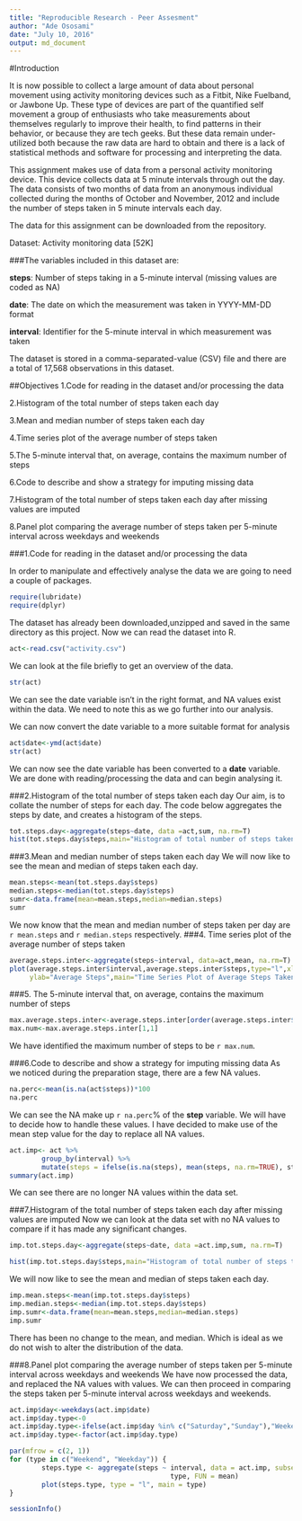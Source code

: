```yaml
---
title: "Reproducible Research - Peer Assesment"
author: "Ade Ososami"
date: "July 10, 2016"
output: md_document
---
```


#Introduction

It is now possible to collect a large amount of data about personal movement using activity monitoring devices such as a Fitbit, Nike Fuelband, or Jawbone Up. These type of devices are part of the quantified self movement a group of enthusiasts who take measurements about themselves regularly to improve their health, to find patterns in their behavior, or because they are tech geeks. But these data remain under-utilized both because the raw data are hard to obtain and there is a lack of statistical methods and software for processing and interpreting the data.

This assignment makes use of data from a personal activity monitoring device. This device collects data at 5 minute intervals through out the day. The data consists of two months of data from an anonymous individual collected during the months of October and November, 2012 and include the number of steps taken in 5 minute intervals each day.

The data for this assignment can be downloaded from the repository.

Dataset: Activity monitoring data [52K]

###The variables included in this dataset are:

**steps**: Number of steps taking in a 5-minute interval (missing values are coded as NA)

**date**: The date on which the measurement was taken in YYYY-MM-DD format

**interval**: Identifier for the 5-minute interval in which measurement was taken

The dataset is stored in a comma-separated-value (CSV) file and there are a total of 17,568 observations in this dataset.

##Objectives
1.Code for reading in the dataset and/or processing the data

2.Histogram of the total number of steps taken each day

3.Mean and median number of steps taken each day

4.Time series plot of the average number of steps taken

5.The 5-minute interval that, on average, contains the maximum number of steps

6.Code to describe and show a strategy for imputing missing data

7.Histogram of the total number of steps taken each day after missing values are imputed

8.Panel plot comparing the average number of steps taken per 5-minute interval across weekdays and weekends


###1.Code for reading in the dataset and/or processing the data

In order to manipulate and effectively analyse the data we are going to need a couple of packages.

```r
require(lubridate)
require(dplyr)
```
The dataset has already been downloaded,unzipped and saved in the same directory as this project. Now we can read the dataset into R.

```r
act<-read.csv("activity.csv")
```
We can look at the file briefly to get an overview of the data. 

```r
str(act)
```
We can see the date variable isn't in the right format, and NA values exist within the data. We need to note this as we go further into our analysis. 

We can now convert the date variable to a more suitable format for analysis
```r
act$date<-ymd(act$date)
str(act)
```
We can now see the date variable has been converted to a **date** variable. 
We are done with reading/processing the data and can begin analysing it. 

###2.Histogram of the total number of steps taken each day
Our aim, is to collate the number of steps for each day. The code below aggregates the steps by date, and creates a histogram of the steps.
```r
tot.steps.day<-aggregate(steps~date, data =act,sum, na.rm=T)
hist(tot.steps.day$steps,main="Histogram of total number of steps taken each day",xlab="Total Steps By Day")
```

###3.Mean and median number of steps taken each day 
We will now like to see the mean and median of steps taken each day.
```r
mean.steps<-mean(tot.steps.day$steps)
median.steps<-median(tot.steps.day$steps)
sumr<-data.frame(mean=mean.steps,median=median.steps)
sumr
```
We now know that the mean and median number of steps taken per day are `r mean.steps` and `r median.steps` respectively.
###4. Time series plot of the average number of steps taken
```r
average.steps.inter<-aggregate(steps~interval, data=act,mean, na.rm=T)
plot(average.steps.inter$interval,average.steps.inter$steps,type="l",xlab="Intervals",
     ylab="Average Steps",main="Time Series Plot of Average Steps Taken")
```

###5. The 5-minute interval that, on average, contains the maximum number of steps
```r
max.average.steps.inter<-average.steps.inter[order(average.steps.inter$steps, decreasing=T),]
max.num<-max.average.steps.inter[1,1]
```
We have identified the maximum number of steps to be `r max.num`.

###6.Code to describe and show a strategy for imputing missing data
As we noticed during the preparation stage, there are a few NA values.

```r
na.perc<-mean(is.na(act$steps))*100
na.perc
```
We can see the NA make up `r na.perc`% of the **step** variable. We will have to decide how to handle these values. 
I have decided to make use of the mean step value for the day to replace all NA values. 

```r
act.imp<- act %>%
        group_by(interval) %>%
        mutate(steps = ifelse(is.na(steps), mean(steps, na.rm=TRUE), steps))
summary(act.imp)
```
We can see there are no longer NA values within the data set.

###7.Histogram of the total number of steps taken each day after missing values are imputed
Now we can look at the data set with no NA values to compare if it has made any significant changes.
```r
imp.tot.steps.day<-aggregate(steps~date, data =act.imp,sum, na.rm=T)

hist(imp.tot.steps.day$steps,main="Histogram of total number of steps taken each day(Imputed Data)")
```

We will now like to see the mean and median of steps taken each day.
```r
imp.mean.steps<-mean(imp.tot.steps.day$steps)
imp.median.steps<-median(imp.tot.steps.day$steps)
imp.sumr<-data.frame(mean=mean.steps,median=median.steps)
imp.sumr
```
There has been no change to the mean, and median. Which is ideal as we do not wish to alter the distribution of the data. 

###8.Panel plot comparing the average number of steps taken per 5-minute interval across weekdays and weekends
We have now processed the data, and replaced the NA values with values. We can then proceed in comparing the steps taken per 5-minute interval across weekdays and weekends.
```r
act.imp$day<-weekdays(act.imp$date)
act.imp$day.type<-0
act.imp$day.type<-ifelse(act.imp$day %in% c("Saturday","Sunday"),"Weekend","Weekday")
act.imp$day.type<-factor(act.imp$day.type)

par(mfrow = c(2, 1))
for (type in c("Weekend", "Weekday")) {
        steps.type <- aggregate(steps ~ interval, data = act.imp, subset = act.imp$day.type == 
                                        type, FUN = mean)
        plot(steps.type, type = "l", main = type)
}
```
```r
sessionInfo()
```